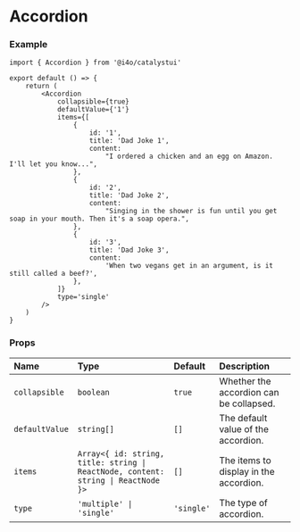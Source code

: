 
# Accordion

<DemoCard>
	<Accordion
		collapsible
		defaultValue={'1'}
		items={[
			{
				id: '1',
				title: 'Dad Joke 1',
				content:
					"I ordered a chicken and an egg on Amazon. I'll let you know...",
			},
			{
				id: '2',
				title: 'Dad Joke 2',
				content:
					"Singing in the shower is fun until you get soap in your mouth. Then it's a soap opera.",
			},
			{
				id: '3',
				title: 'Dad Joke 3',
				content:
					'When two vegans get in an argument, is it still called a beef?',
			},
		]}
		type='single'
	/>
</DemoCard>

### Example

```tsx
import { Accordion } from '@i4o/catalystui'

export default () => {
	return (
		<Accordion
			collapsible={true}
			defaultValue={'1'}
			items={[
				{
					id: '1',
					title: 'Dad Joke 1',
					content:
						"I ordered a chicken and an egg on Amazon. I'll let you know...",
				},
				{
					id: '2',
					title: 'Dad Joke 2',
					content:
						"Singing in the shower is fun until you get soap in your mouth. Then it's a soap opera.",
				},
				{
					id: '3',
					title: 'Dad Joke 3',
					content:
						'When two vegans get in an argument, is it still called a beef?',
				},
			]}
			type='single'
		/>
	)
}
```

### Props

| Name           | Type                                                                              | Default    | Description                             |
| :------------- | :-------------------------------------------------------------------------------- | :--------- | :-------------------------------------- |
| `collapsible`  | `boolean`                                                                         | `true`     | Whether the accordion can be collapsed. |
| `defaultValue` | `string[]`                                                                        | `[]`       | The default value of the accordion.     |
| `items`        | `Array<{ id: string, title: string \| ReactNode, content: string \| ReactNode }>` | `[]`       | The items to display in the accordion.  |
| `type`         | `'multiple' \| 'single'`                                                          | `'single'` | The type of accordion.                  |
